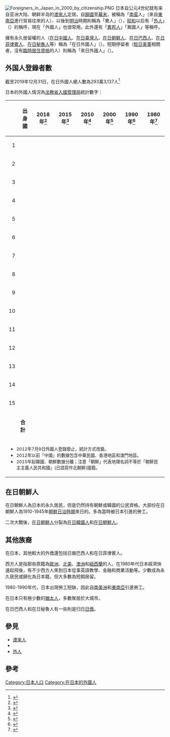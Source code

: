 [[File:Foreigners_in_Japan_in_2000_by_citizenship.PNG|thumb]]
日本自公元4世纪就有来自亚洲大陆、朝鲜半岛的[[渡來人|渡來人]]定居。自[[鎖國|鎖國]]至[[幕末|幕末]]，被稱為「[[南蛮|南蛮]]人」（來自[[東南亞|東南亞]]進行貿易往來的人）、以後到[[明治|明治]]時期則稱為「異人」（{{lang|ja|いじん}}），[[昭和|昭和]]以后有「[[外人_(日本)|外人]]」（{{lang|ja|がいじん}}）的稱呼，現在「外國人」也很常用。此外還有「[[異邦人|異邦人]]」「異國人」等稱呼。

擁有永久居留權的人（[[在日中國人|在日中國人]]、[[在日臺灣人|在日臺灣人]]、[[在日朝鮮人|在日朝鮮人]]、[[日本裔巴西人|在日巴西人]]、[[在日菲律賓人|在日菲律賓人]]、[[在日秘魯人|在日秘魯人]]等）稱為「在日外國人」（{{lang|en|resident aliens}}）。短期停留者（[[駐日美軍|駐日美軍]]相關者，沒有[[臨時居住資格|臨時居住資格]]的人）則稱為「來日外國人」（{{lang|en|visiting aliens}}）。

== 外国人登錄者數 ==
截至2019年12月31日，在日外國人總人數為293萬3,137人<ref>{{Cite web |url=http://www.moj.go.jp/nyuukokukanri/kouhou/nyuukokukanri04_00003.html |title=日本法務省統計資料 |accessdate=2020-08-30 |archive-date=2020-04-17 |archive-url=https://web.archive.org/web/20200417121111/http://www.moj.go.jp/nyuukokukanri/kouhou/nyuukokukanri04_00003.html |dead-url=no }}</ref>

日本的外國人情況為[[法務省|法務省]][[入國管理局|入國管理局]]統計數字：
{| class="wikitable sortable" border = "1" cellpadding = "3" cellspacing = "0"
|-
!
! style="text-align: center;" |出身國
! style="text-align: center;" |2018年<ref>{{Cite web |url=http://www.moj.go.jp/housei/toukei/toukei_ichiran_touroku.html |title=在留外国人統計（旧登録外国人統計）統計表 |year=2018 |work=法務省：平成２９年末現在における在留外国人数について（確定値） |publisher=法務省 |language=ja |accessdate=2014-10-11 |archive-date=2017-10-07 |archive-url=https://web.archive.org/web/20171007122307/http://www.moj.go.jp/housei/toukei/toukei_ichiran_touroku.html |dead-url=no }}</ref>
! style="text-align: center;" |2015年<ref>{{Cite web |url=http://www.moj.go.jp/housei/toukei/toukei_ichiran_touroku.html |title=在留外国人統計（旧登録外国人統計）統計表 |accessdate=2014-10-11 |work=法務省大臣官房司法法制部司法法制課「出入国管理統計年報」 |publisher=法務省 |date=2014-05-28 |language=ja |archive-date=2017-10-07 |archive-url=https://web.archive.org/web/20171007122307/http://www.moj.go.jp/housei/toukei/toukei_ichiran_touroku.html |dead-url=no }}</ref>
! style="text-align: center;" |2010年<ref>{{cite book |author=入管協会 |title=在留外国人統計 平成22年版 |year=2010 |publisher=入管協会 |location= |isbn= }}</ref>
! style="text-align: center;" |2000年<ref>{{cite book |author=（財）入管協会 |title=在留外国人統計 平成12年版 |year=2000 |publisher=（財）入管協会 |location= |isbn= }}</ref>
! style="text-align: center;" |1990年<ref>{{cite book |author=（財）入管協会 |title=在留外国人統計 平成2年版 |year=1990 |publisher=（財）入管協会 |location= |isbn= }}</ref>
! style="text-align: center;" |1980年<ref>{{cite book |author=法務省入国管理局 |title=在留外国人統計 昭和55年版 |year=1980 |publisher=大蔵省印刷局 |location= |isbn= }}</ref>
|-----
|style="text-align: right;"|1
|border = "1"|{{PRC}}
|style="text-align: right;"|{{nts|759139}}
|style="text-align: right;"|{{nts|665847}}
|style="text-align: right;"|{{nts|687156}}
|style="text-align: right;"|{{nts|335575}}
|style="text-align: right;"|{{nts|150339}}
|style="text-align: right;"|{{nts|52896}}
|-----
|style="text-align: right;"|2
|border = "1"|{{ROK}}
|style="text-align: right;"|{{nts|450663}}
|style="text-align: right;"|{{nts|457772}}
|style="text-align: right;"|
|style="text-align: right;"|
|style="text-align: right;"|
|style="text-align: right;"|
|-----
|style="text-align: right;"|3
|border = "1"|{{VNM}}
|style="text-align: right;"|{{nts|262405}}
|style="text-align: right;"|{{nts|146956}}
|style="text-align: right;"|{{nts|41781}}
|style="text-align: right;"|{{nts|16908}}
|style="text-align: right;"|{{nts|6233}}
|style="text-align: right;"|{{nts|2742}}
|-----
|style="text-align: right;"|4
|border = "1"|{{PHI}}
|style="text-align: right;"|{{nts|260553}}
|style="text-align: right;"|{{nts|229595}}
|style="text-align: right;"|{{nts|210181}}
|style="text-align: right;"|{{nts|144871}}
|style="text-align: right;"|{{nts|49092}}
|style="text-align: right;"|{{nts|5547}}
|-----
|style="text-align: right;"|5
|border = "1"|{{BRA}}
|style="text-align: right;"|{{nts|191362}}
|style="text-align: right;"|{{nts|173437}}
|style="text-align: right;"|{{nts|230552}}
|style="text-align: right;"|{{nts|254394}}
|style="text-align: right;"|{{nts|56429}}
|style="text-align: right;"|{{nts|1492}}
|-----
|style="text-align: right;"|6
|border = "1"|{{NPL}}
|style="text-align: right;"|{{nts|80038}}
|style="text-align: right;"|{{nts|54775}}
|style="text-align: right;"|{{nts|17525}}
|style="text-align: right;"|{{nts|3649}}
|style="text-align: right;"|{{nts|}}
|style="text-align: right;"|{{nts|}}
|-----
|style="text-align: right;"|7
|border = "1"|{{ROC}}
|style="text-align: right;"|{{nts|56724}}
|style="text-align: right;"|{{nts|48723}}
|style="text-align: right;"|
|style="text-align: right;"|
|style="text-align: right;"|
|style="text-align: right;"|
|-----
|style="text-align: right;"|8
|border = "1"|{{USA}}
|style="text-align: right;"|{{nts|55713}}
|style="text-align: right;"|{{nts|52271}}
|style="text-align: right;"|{{nts|50667}}
|style="text-align: right;"|{{nts|44856}}
|style="text-align: right;"|{{nts|38364}}
|style="text-align: right;"|{{nts|22401}}
|-----
|style="text-align: right;"|9
|border = "1"|{{THA}}
|style="text-align: right;"|{{nts|50179}}
|style="text-align: right;"|{{nts|45379}}
|style="text-align: right;"|{{nts|41279}}
|style="text-align: right;"|{{nts|29289}}
|style="text-align: right;"|{{nts|6724}}
|style="text-align: right;"|{{nts|1276}}
|-----
|style="text-align: right;"|10
|border = "1"|{{IDN}}
|style="text-align: right;"|{{nts|49982}}
|style="text-align: right;"|{{nts|35910}}
|style="text-align: right;"|{{nts|24895}}
|style="text-align: right;"|{{nts|19346}}
|style="text-align: right;"|{{nts|3623}}
|style="text-align: right;"|{{nts|1448}}
|-----
|style="text-align: right;"|11
|border = "1"|{{PER}}
|style="text-align: right;"|{{nts|47972}}
|style="text-align: right;"|{{nts|47721}}
|style="text-align: right;"|{{nts|54636}}
|style="text-align: right;"|{{nts|46171}}
|style="text-align: right;"|{{nts|10279}}
|style="text-align: right;"|{{nts|348}}
|-----
|style="text-align: right;"|12
|border = "1"|{{IND}}
|style="text-align: right;"|{{nts|31689}}
|style="text-align: right;"|{{nts|26244}}
|style="text-align: right;"|{{nts|22497}}
|style="text-align: right;"|{{nts|10064}}
|style="text-align: right;"|{{nts|3107}}
|style="text-align: right;"|{{nts|1944}}
|-----
|style="text-align: right;"|13
|border = "1"| {{Korea}}
|style="text-align: right;"|{{nts|30859}}
|style="text-align: right;"|{{nts|33939}}
|style="text-align: right;"|{{nts|565989}}
|style="text-align: right;"|{{nts|635269}}
|style="text-align: right;"|{{nts|687940}}
|style="text-align: right;"|{{nts|664536}}
|-----
|style="text-align: right;"|14
|border = "1"|{{MMR}}
|style="text-align: right;"|{{nts|22519}}
|style="text-align: right;"|{{nts|13737}}
|style="text-align: right;"|{{nts|8577}}
|style="text-align: right;"|{{nts|4851}}
|style="text-align: right;"|{{nts|1221}}
|style="text-align: right;"|{{nts|186}}
|-----
|style="text-align: right;"|15
|border = "1"|{{UK}}
|style="text-align: right;"|{{nts|17200}}
|style="text-align: right;"|{{nts|15826}}
|style="text-align: right;"|{{nts|16044}}
|style="text-align: right;"|{{nts|16525}}
|style="text-align: right;"|{{nts|10206}}
|style="text-align: right;"|{{nts|4956}}
|-
!
!border = "1" |'''合計'''
!style="text-align: right;" |{{nts|2366997}}
!style="text-align: right;" |{{nts|2232189}}
!style="text-align: right;" |{{nts|2134151}}
!style="text-align: right;" |{{nts|1686444}}
!style="text-align: right;" |{{nts|1075317}}
!style="text-align: right;" |{{nts|782910}}
|-----
|colspan=9|
*<small>2012年7月9日外國人登錄廢止，統計方式改變。</small>
*<small>2012年以前「中國」的數據包含中華民國、香港地區和澳門地區。</small>
*<small>2015年起韓國、朝鮮數據分離；注意「朝鮮」代表地理名詞不等於「朝鮮民主主義人民共和國」(日語寫作北朝鮮)國籍。</small>
|}

== 在日朝鮮人 ==
在日朝鮮人為日本的永久居民，但是仍然持有朝鮮或韓國的公民資格。大部份在日朝鮮人為1910-1945年[[朝鮮日治時期|朝鮮日治時期]]來日的。多為當時被日本引進的勞工。

二次大戰後，[[在日朝鮮人|在日朝鮮人]]分裂為[[在日韓國人|在日韓國人]]和[[在日朝鮮人|在日朝鮮人]]。

== 其他族裔 ==
在日本，其他較大的外僑還包括日裔巴西人和在日菲律賓人。

西方人是指那些原籍為[[歐洲|歐洲]]、[[北美|北美]]、[[澳洲|澳洲]]和[[紐西蘭|紐西蘭]]的人。在1980年代日本經濟快速起飛後，有不少西方人來到日本從事英語教學、金融和商業活動等。少數成為永久居民或歸化為日本籍，但大多數為短期居留。

1980-1990年代，日本出現勞工短缺，因此自[[南美洲|南美洲]]和[[東南亞|東南亞]]引進勞工。

在日本只有極少數的[[猶太人|猶太人]]，多數聚居於大城市。

在日巴西人和在日秘魯人有一些則是归日[[日僑|日僑]]。

== 參見 ==
* [[渡来人|渡来人]]
*{{link-ja|歸化人|帰化人}}
* [[外人_(日语)|外人]]
{{日本民族}}
{{日本的移民}}

==參考==
{{reflist}}

[[Category:日本人口|Category:日本人口]]
[[Category:在日本的外國人|Category:在日本的外國人]]